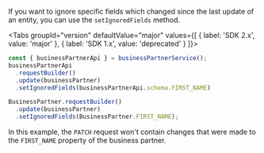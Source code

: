 
If you want to ignore specific fields which changed since the last update of an entity, you can use the `setIgnoredFields` method.

<Tabs groupId="version" defaultValue="major" values={[ { label: 'SDK 2.x', value: 'major' }, { label: 'SDK 1.x', value: 'deprecated' } ]}>
<TabItem value="major">

```ts
const { businessPartnerApi } = businessPartnerService();
businessPartnerApi
  .requestBuilder()
  .update(businessPartner)
  .setIgnoredFields(businessPartnerApi.schema.FIRST_NAME)
```

</TabItem>
<TabItem value="deprecated">

```ts
BusinessPartner.requestBuilder()
  .update(businessPartner)
  .setIgnoredFields(BusinessPartner.FIRST_NAME);
```

</TabItem>
</Tabs>

In this example, the `PATCH` request won't contain changes that were made to the `FIRST_NAME` property of the business partner.
